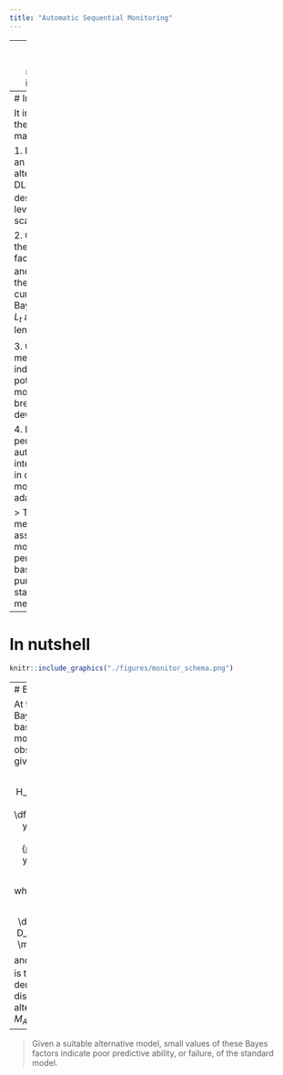 ```yaml
---
title: "Automatic Sequential Monitoring"
---
```


---
class: center, middle, inverse

# Automatic Sequential Monitoring

---
# In nutshell

It involves the following main steps: 

1. Propose an alternative DLM $(M_1)$ describing a level and/or scale shift; 

2. Compute the Bayes factor, $H_t$ and update the cumulative Bayes factor $L_t$ and run-lenght $l_t$;

3. Check if measures indicates potential model breakdown deviates;

4. If so, performs automatic interventions in order to model adapts itself.

> The method assess the model performance based on purely statistical measures.

---
# In nutshell

```r
knitr::include_graphics("./figures/monitor_schema.png")
```

---
# Bayes factor

At time $t$, the Bayes factor based on the most recent $k$ observations is given by

$$B_t(k) = H_t\,B_{t-1}(k-1) = \dfrac{p(y_t,\ldots, y_{t-k+1} \mid D_{t-k})}{p_A(y_t,\ldots, y_{t-k+1} \mid D_{t-k})}$$

where

$$H_t = \dfrac{p(y_t \mid D_{t-1})}{p_A(y_t \mid D_{t-1})}$$
and 
- $p_A(y_t \mid D_t)$ is the predictive density distribution of the alternative model $M_A$


--
> Given a suitable alternative model, small values of these Bayes factors
indicate poor predictive ability, or failure, of the standard model.




